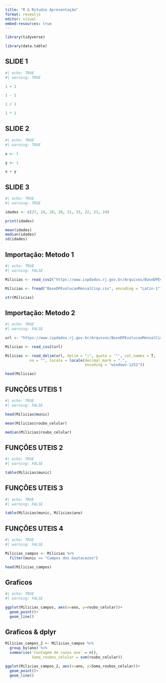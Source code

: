 ```yaml
---
title: "R & Rstudio Apresentação"
format: revealjs
editor: visual
embed-resources: true
---
```


```r

library(tidyverse)

library(data.table)
```

## SLIDE 1

```r
#| echo: TRUE
#| warning: TRUE

1 + 1

1 - 1 

1 / 1

1 * 1
```

## SLIDE 2

```r
#| echo: TRUE
#| warning: TRUE

x <- 1

y <- 1 

x + y
```

## SLIDE 3

```r
#| echo: TRUE
#| warning: TRUE

idades <- c(27, 24, 20, 20, 21, 33, 22, 23, 24)

print(idades)

mean(idades)
median(idades)
sd(idades)
```

## Importação: Metodo 1

```r
#| echo: TRUE
#| warning: FALSE

Milicias <- read_csv2("https://www.ispdados.rj.gov.br/Arquivos/BaseDPEvolucaoMensalCisp.csv")

Milicias <- fread("BaseDPEvolucaoMensalCisp.csv", encoding = "Latin-1")

str(Milicias)

```

## Importação: Metodo 2

```r
#| echo: TRUE
#| warning: FALSE

url <- "https://www.ispdados.rj.gov.br/Arquivos/BaseDPEvolucaoMensalCisp.csv"

Milicias <- read_csv2(url)

Milicias <- read_delim(url, delim = ";", quote = '"', col_names = T,  
           na = "", locale = locale(decimal_mark = ".",
                                    encoding = "windows-1252"))

head(Milicias)

```

## FUNÇÕES UTEIS 1

```r
#| echo: TRUE
#| warning: FALSE

head(Milicias$munic)

mean(Milicias$roubo_celular)

median(Milicias$roubo_celular)

```

## FUNÇÕES UTEIS 2

```r
#| echo: TRUE
#| warning: FALSE

table(Milicias$munic)
```

## FUNÇÕES UTEIS 3

```r
#| echo: TRUE
#| warning: FALSE

table(Milicias$munic, Milicias$ano)

```

## FUNÇÕES UTEIS 4

```r
#| echo: TRUE
#| warning: FALSE

Milicias_campos <- Milicias %>%
  filter(munic == "Campos dos Goytacazes")

head(Milicias_campos)
```

## Graficos

```r
#| echo: TRUE
#| warning: FALSE

ggplot(Milicias_campos, aes(x=ano, y=roubo_celular))+
  geom_point()+
  geom_line()

```

## Graficos & dplyr

```r

Milicias_campos_2 <- Milicias_campos %>%
  group_by(ano) %>%
  summarise(`Contagem de casos ano` = n(),
            Soma_roubos_celular = sum(roubo_celular))

ggplot(Milicias_campos_2, aes(x=ano, y=Soma_roubos_celular))+
  geom_point()+
  geom_line()

```
